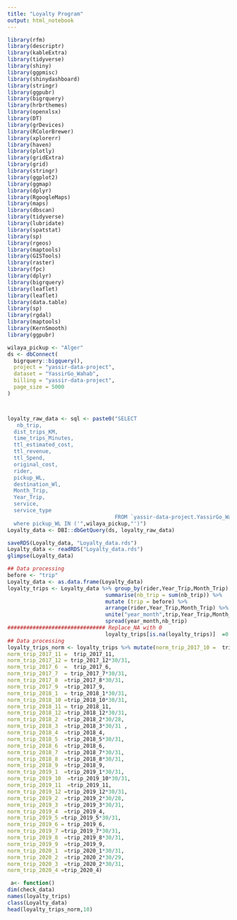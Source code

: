 ```yaml
---
title: "Loyalty Program"
output: html_notebook
---
```


```r
library(rfm)
library(descriptr)
library(kableExtra)
library(tidyverse)
library(shiny)
library(ggpmisc)
library(shinydashboard)
library(stringr)
library(ggpubr)
library(bigrquery)
library(hrbrthemes)
library(openxlsx)
library(DT)
library(grDevices)
library(RColorBrewer)
library(xplorerr)
library(haven)
library(plotly)
library(gridExtra)
library(grid)
library(stringr)
library(ggplot2)
library(ggmap)
library(dplyr)
library(RgoogleMaps)
library(maps)
library(dbscan)
library(tidyverse)
library(lubridate)
library(spatstat)
library(sp)
library(rgeos)
library(maptools)
library(GISTools)
library(raster)
library(fpc)
library(dplyr)
library(bigrquery)
library(leaflet)
library(leaflet)
library(data.table)
library(sp)
library(rgdal)
library(maptools)
library(KernSmooth)
library(ggpubr)

```
```r
wilaya_pickup <- "Alger"
ds <- dbConnect(
  bigrquery::bigquery(),
  project = "yassir-data-project",
  dataset = "YassirGo_Wahab",
  billing = "yassir-data-project",
  page_size = 5000
)



loyalty_raw_data <- sql <- paste0("SELECT 
   nb_trip,
  dist_trips_KM,
  time_trips_Minutes,
  ttl_estimated_cost,
  ttl_revenue,
  ttl_Spend,
  original_cost,
  rider,
  pickup_WL,
  destination_Wl,
  Month_Trip,
  Year_Trip,
  service,
  service_type
                                  FROM `yassir-data-project.YassirGo_Wahab.All_view`
  where pickup_WL IN ('",wilaya_pickup,"')")
Loyalty_data <- DBI::dbGetQuery(ds, loyalty_raw_data)

saveRDS(Loyalty_data, "Loyalty_data.rds")
Loyalty_data <- readRDS("Loyalty_data.rds")
glimpse(Loyalty_data)
```
```r
## Data processing
before <- "trip"
Loyalty_data <- as.data.frame(Loyalty_data)
loyalty_trips <- Loyalty_data %>% group_by(rider,Year_Trip,Month_Trip) %>% 
                               summarise(nb_trip = sum(nb_trip)) %>% 
                               mutate (trip = before) %>%
                               arrange(rider,Year_Trip,Month_Trip) %>% 
                               unite("year_month",trip,Year_Trip,Month_Trip,sep="_")%>%
                               spread(year_month,nb_trip)
############################### Replace_NA with 0
                               loyalty_trips[is.na(loyalty_trips)]  =0
## Data processing
loyalty_trips_norm <- loyalty_trips %>% mutate(norm_trip_2017_10 =  trip_2017_10 *30/31,
norm_trip_2017_11 =  trip_2017_11,
norm_trip_2017_12 = trip_2017_12*30/31,
norm_trip_2017_6  =  trip_2017_6,
norm_trip_2017_7  = trip_2017_7*30/31,
norm_trip_2017_8  =trip_2017_8*30/31,
norm_trip_2017_9  =trip_2017_9,
norm_trip_2018_1  = trip_2018_1*30/31,
norm_trip_2018_10 =trip_2018_10*30/31,
norm_trip_2018_11 = trip_2018_11,
norm_trip_2018_12 =trip_2018_12*30/31,
norm_trip_2018_2  =trip_2018_2*30/28,
norm_trip_2018_3  =trip_2018_3*30/31 , 
norm_trip_2018_4  =trip_2018_4,
norm_trip_2018_5  =trip_2018_5*30/31,
norm_trip_2018_6  =trip_2018_6,
norm_trip_2018_7  =trip_2018_7*30/31,
norm_trip_2018_8  =trip_2018_8*30/31,
norm_trip_2018_9  =trip_2018_9,
norm_trip_2019_1  =trip_2019_1*30/31,
norm_trip_2019_10  =trip_2019_10*30/31,
norm_trip_2019_11  =trip_2019_11,
norm_trip_2019_12 =trip_2019_12*30/31,
norm_trip_2019_2  =trip_2019_2*30/28,
norm_trip_2019_3  =trip_2019_3*30/31,
norm_trip_2019_4  =trip_2019_4,
norm_trip_2019_5 =trip_2019_5*30/31,
norm_trip_2019_6 = trip_2019_6,
norm_trip_2019_7 =trip_2019_7*30/31,
norm_trip_2019_8  =trip_2019_8*30/31,
norm_trip_2019_9  =trip_2019_9,
norm_trip_2020_1  =trip_2020_1*30/31,
norm_trip_2020_2  =trip_2020_2*30/29,
norm_trip_2020_3  =trip_2020_2*30/31,
norm_trip_2020_4 =trip_2020_4) 

 a<- function()                          
dim(check_data)
names(loyalty_trips)
class(Loyalty_data)
head(loyalty_trips_norm,10)
```               

